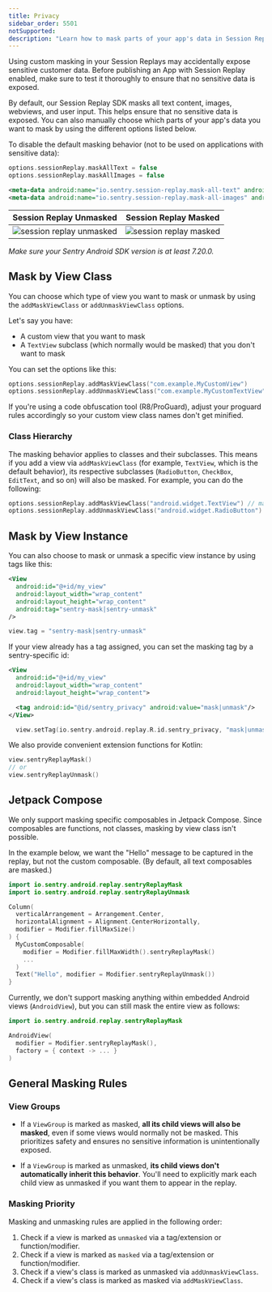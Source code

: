 ```yaml
---
title: Privacy
sidebar_order: 5501
notSupported:
description: "Learn how to mask parts of your app's data in Session Replay."
---
```


<Alert>

Using custom masking in your Session Replays may accidentally expose sensitive customer data. Before publishing an App with Session Replay enabled, make sure to test it thoroughly to ensure that no sensitive data is exposed.


</Alert>

By default, our Session Replay SDK masks all text content, images, webviews, and user input. This helps ensure that no sensitive data is exposed. You can also manually choose which parts of your app's data you want to mask by using the different options listed below.

To disable the default masking behavior (not to be used on applications with sensitive data):

```kotlin
options.sessionReplay.maskAllText = false
options.sessionReplay.maskAllImages = false
```

```XML {filename:AndroidManifest.xml}
<meta-data android:name="io.sentry.session-replay.mask-all-text" android:value="false" />
<meta-data android:name="io.sentry.session-replay.mask-all-images" android:value="false" />
```

|Session Replay Unmasked        |  Session Replay Masked                   |
|:-----------------------------:|:---------------------------------------: |
|![session replay unmasked](./img/session-replay.jpg)  |![session replay masked](./img/session-replay-redacted.jpg) |


_Make sure your Sentry Android SDK version is at least 7.20.0._

## Mask by View Class

You can choose which type of view you want to mask or unmask by using the `addMaskViewClass` or `addUnmaskViewClass` options.

Let's say you have:
- A custom view that you want to mask
- A `TextView` subclass (which normally would be masked) that you don't want to mask

You can set the options like this:

```kotlin
options.sessionReplay.addMaskViewClass("com.example.MyCustomView")
options.sessionReplay.addUnmaskViewClass("com.example.MyCustomTextView")
```

<Note>

If you're using a code obfuscation tool (R8/ProGuard), adjust your proguard rules accordingly so your custom view class names don't get minified.

</Note>

### Class Hierarchy

The masking behavior applies to classes and their subclasses. This means if you add a view via `addMaskViewClass` (for example, `TextView`, which is the default behavior), its respective subclasses (`RadioButton`, `CheckBox`, `EditText`, and so on) will also be masked. For example, you can do the following:

```kotlin
options.sessionReplay.addMaskViewClass("android.widget.TextView") // mask TextView and all its subclasses
options.sessionReplay.addUnmaskViewClass("android.widget.RadioButton") // but unmask RadioButton and all its subclasses
```

## Mask by View Instance

You can also choose to mask or unmask a specific view instance by using tags like this:

```xml
<View
  android:id="@+id/my_view"
  android:layout_width="wrap_content"
  android:layout_height="wrap_content"
  android:tag="sentry-mask|sentry-unmask"
/>
```

```kotlin
view.tag = "sentry-mask|sentry-unmask"
```

If your view already has a tag assigned, you can set the masking tag by a sentry-specific id:

```xml
<View
  android:id="@+id/my_view"
  android:layout_width="wrap_content"
  android:layout_height="wrap_content">

  <tag android:id="@id/sentry_privacy" android:value="mask|unmask"/>
</View>
```

```kotlin
  view.setTag(io.sentry.android.replay.R.id.sentry_privacy, "mask|unmask")
```

We also provide convenient extension functions for Kotlin:

```kotlin
view.sentryReplayMask()
// or
view.sentryReplayUnmask()
```

## Jetpack Compose

We only support masking specific composables in Jetpack Compose. Since composables are functions, not classes, masking by view class isn't possible.

In the example below, we want the "Hello" message to be captured in the replay, but not the custom composable. (By default, all text composables are masked.)

```kotlin
import io.sentry.android.replay.sentryReplayMask
import io.sentry.android.replay.sentryReplayUnmask

Column(
  verticalArrangement = Arrangement.Center,
  horizontalAlignment = Alignment.CenterHorizontally,
  modifier = Modifier.fillMaxSize()
) {
  MyCustomComposable(
    modifier = Modifier.fillMaxWidth().sentryReplayMask()
    ...
  )
  Text("Hello", modifier = Modifier.sentryReplayUnmask())
}
```

Currently, we don't support masking anything within embedded Android views (`AndroidView`), but you can still mask the entire view as follows:

```kotlin
import io.sentry.android.replay.sentryReplayMask

AndroidView(
  modifier = Modifier.sentryReplayMask(),
  factory = { context -> ... }
)
```

## General Masking Rules


### View Groups

- If a `ViewGroup` is marked as masked, **all its child views will also be masked**, even if some views would normally not be masked. This prioritizes safety and ensures no sensitive information is unintentionally exposed.

- If a `ViewGroup` is marked as unmasked, **its child views don't automatically inherit this behavior**. You'll need to explicitly mark each child view as unmasked if you want them to appear in the replay.

### Masking Priority

Masking and unmasking rules are applied in the following order:

  1. Check if a view is marked as `unmasked` via a tag/extension or function/modifier.
  2. Check if a view is marked as `masked` via a tag/extension or function/modifier.
  3. Check if a view's class is marked as unmasked via `addUnmaskViewClass`.
  4. Check if a view's class is marked as masked via `addMaskViewClass`.
